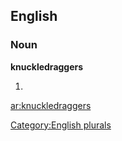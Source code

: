 ==English==

===Noun===
'''knuckledraggers'''

# {{plural of|[[knuckledragger]]}}

[[Category:English plurals]]

[[ar:knuckledraggers]]